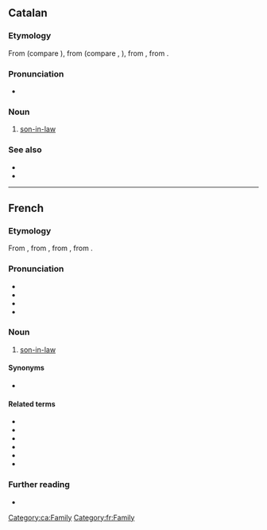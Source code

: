 ==Catalan==

===Etymology===
From {{inh|ca|pro|}} (compare {{cog|oc|gendre}}), from {{inh|ca|la|gener|gener, generum}} (compare {{cog|fr|gendre}}, {{cog|es|yerno}}), from {{inh|ca|ine-pro|*ǵm̥ros}}, from {{der|ca|ine-pro|*ǵem-}}.

===Pronunciation===
* {{ca-IPA|è}}

===Noun===
{{ca-noun|m}}

# [[son-in-law]]

===See also===
* {{l|ca|jove}}
* {{l|ca|nora}}

[[Category:ca:Family]]

----

==French==

===Etymology===
From {{inh|fr|fro|}}, from {{inh|fr|la|gener|gener, generum}}, from {{inh|fr|ine-pro|*ǵm̥ros}}, from {{der|fr|ine-pro|*ǵem-}}.

===Pronunciation===
* {{fr-IPA}}
* {{audio|Fr-gendre.ogg|Audio|lang=fr}}
* {{rhymes|ɑ̃dʁ|lang=fr}}
* {{homophones|gendres|lang=fr}}

===Noun===
{{fr-noun|m}}

# [[son-in-law]]

====Synonyms====
* {{l|fr|beau-fils|g=m}}

====Related terms====

* {{l|fr|beau-frère|g=m}}
* {{l|fr|beau-père|g=m}}
* {{l|fr|belle-fille|g=f}}
* {{l|fr|belle-mère|g=f}}
* {{l|fr|belle-sœur|g=f}}
* {{l|fr|bru|g=f}}

===Further reading===
* {{R:TLFi}}

[[Category:fr:Family]]
